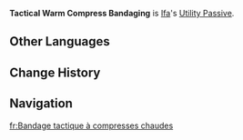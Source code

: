 {{Stub}}
{{Upcoming}}
{{Talent Infobox
|image         = Talent Tactical Warm Compress Bandaging.png
|character     = Ifa
|type          = Utility Passive
|info          = While in an area with [[Phlogiston]] Mechanics within [[Natlan]], when the current active [[party]] member or [[Saurian Indwelling|indwelt saurian]] has less than 40% HP. Ifa will consume 10 Phlogiston and [[Healing|restore]] 40% of their HP. This effect can trigger once every 10s, and does not take effect in [[Domain]]s, [[Trounce Domain]]s, or the [[Spiral Abyss]].
|scale_att1    = 
|utility1      = Healing
}}
'''Tactical Warm Compress Bandaging''' is [[Ifa]]'s [[Utility Passive]].
<!--
==Gameplay Notes==
*
-->
<!--
==Advanced Properties==
{{Advanced Properties}}
--><!--
==Preview==
{{Preview
|file1    = Tactical Warm Compress Bandaging Preview
|caption1 = 
}}
--><!--
==Voice-Overs==
{{Talent VO}}
-->
==Other Languages==
{{Other Languages
|en      = Tactical Warm Compress Bandaging
|zhs     = 
|zhs_rm  = 
|zht     = 
|zht_rm  = 
|zh_tl   = 
|ja      = 
|ja_rm   = 
|ja_tl   = 
|ko      = 
|ko_rm   = 
|ko_tl   = 
|es      = 
|es_tl   = 
|fr      = 
|fr_tl   = 
|ru      = 
|ru_tl   = 
|th      = 
|th_rm   = 
|th_tl   = 
|vi      = 
|vi_tl   = 
|de      = 
|de_tl   = 
|id      = 
|id_tl   = 
|pt      = 
|pt_tl   = 
|tr      = 
|tr_tl   = 
|it      = 
|it_tl   = 
}}

==Change History==
{{Change History|5.6}}

==Navigation==
{{Talent Navbox|Ifa}}

[[fr:Bandage tactique à compresses chaudes]]